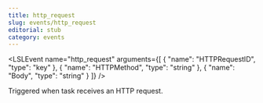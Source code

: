 ```yaml
---
title: http_request
slug: events/http_request
editorial: stub
category: events
---
```


<LSLEvent
	name="http_request"
	arguments={[
	{
		"name": "HTTPRequestID",
		"type": "key"
	},
	{
		"name": "HTTPMethod",
		"type": "string"
	},
	{
		"name": "Body",
		"type": "string"
	}
]}
/>

Triggered when task receives an HTTP request.
